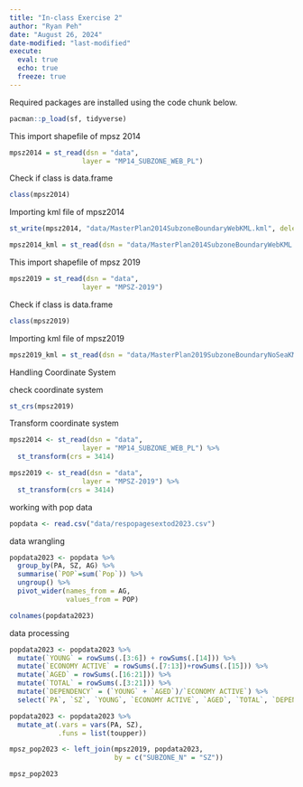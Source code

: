 ---
title: "In-class Exercise 2"
author: "Ryan Peh"
date: "August 26, 2024"
date-modified: "last-modified"
execute: 
  eval: true
  echo: true
  freeze: true
---

Required packages are installed using the code chunk below.

```{r}
pacman::p_load(sf, tidyverse)
```

This import shapefile of mpsz 2014

```{r}
mpsz2014 = st_read(dsn = "data", 
                  layer = "MP14_SUBZONE_WEB_PL")
```

Check if class is data.frame

```{r}
class(mpsz2014)
```

Importing kml file of mpsz2014

```{r}
st_write(mpsz2014, "data/MasterPlan2014SubzoneBoundaryWebKML.kml", delete_dsn = TRUE)
```

```{r}
mpsz2014_kml = st_read(dsn = "data/MasterPlan2014SubzoneBoundaryWebKML.kml")
```

This import shapefile of mpsz 2019

```{r}
mpsz2019 = st_read(dsn = "data", 
                  layer = "MPSZ-2019")
```

Check if class is data.frame

```{r}
class(mpsz2019)
```

Importing kml file of mpsz2019

```{r}
mpsz2019_kml = st_read(dsn = "data/MasterPlan2019SubzoneBoundaryNoSeaKML.kml")
```

Handling Coordinate System

check coordinate system

```{r}
st_crs(mpsz2019)
```

Transform coordinate system

```{r}
mpsz2014 <- st_read(dsn = "data", 
                  layer = "MP14_SUBZONE_WEB_PL") %>%
  st_transform(crs = 3414)
```

```{r}
mpsz2019 <- st_read(dsn = "data", 
                  layer = "MPSZ-2019") %>%
  st_transform(crs = 3414)
```

working with pop data

```{r}
popdata <- read.csv("data/respopagesextod2023.csv")
```

data wrangling

```{r}
popdata2023 <- popdata %>% 
  group_by(PA, SZ, AG) %>% 
  summarise(`POP`=sum(`Pop`)) %>% 
  ungroup() %>%
  pivot_wider(names_from = AG, 
              values_from = POP)

colnames(popdata2023)
```

data processing

```{r}
popdata2023 <- popdata2023 %>%
  mutate(`YOUNG` = rowSums(.[3:6]) + rowSums(.[14])) %>%
  mutate(`ECONOMY ACTIVE` = rowSums(.[7:13])+rowSums(.[15])) %>%
  mutate(`AGED` = rowSums(.[16:21])) %>%
  mutate(`TOTAL` = rowSums(.[3:21])) %>%
  mutate(`DEPENDENCY` = (`YOUNG` + `AGED`)/`ECONOMY ACTIVE`) %>%
  select(`PA`, `SZ`, `YOUNG`, `ECONOMY ACTIVE`, `AGED`, `TOTAL`, `DEPENDENCY`)

```

```{r}
popdata2023 <- popdata2023 %>%
  mutate_at(.vars = vars(PA, SZ), 
            .funs = list(toupper)) 

```

```{r}
mpsz_pop2023 <- left_join(mpsz2019, popdata2023, 
                          by = c("SUBZONE_N" = "SZ"))

mpsz_pop2023

```
